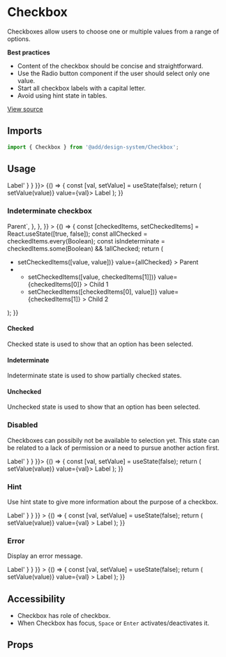 <!--- Button.stories.mdx --->


<Meta title="Design System/Components/Checkbox" component={Checkbox} />

# Checkbox

Checkboxes allow users to choose one or multiple values from a range of options.

**Best practices**

- Content of the checkbox should be concise and straightforward.
- Use the Radio button component if the user should select only one value.
- Start all checkbox labels with a capital letter.
- Avoid using hint state in tables.

[View source](https://github.com/strapi/design-system/tree/develop/packages/strapi-design-system/src/Checkbox)

## Imports

```js
import { Checkbox } from '@add/design-system/Checkbox';
```

## Usage

<Canvas withSource="open">
  <Story name="base" parameters={{ docs: { source: { code: '<Checkbox>Label</Checkbox>' } } }}>
    {() => {
      const [val, setValue] = useState(false);
      return (
        <Checkbox name="default" onValueChange={(value) => setValue(value)} value={val}>
          Label
        </Checkbox>
      );
    }}
  </Story>
</Canvas>

### Indeterminate checkbox

<Canvas withSource="open">
  <Story
    name="indeterminate"
    parameters={{
      docs: {
        source: {
          code: `<Checkbox indeterminate>Parent</Checkbox>`,
        },
      },
    }}
  >
    {() => {
      const [checkedItems, setCheckedItems] = React.useState([true, false]);
      const allChecked = checkedItems.every(Boolean);
      const isIndeterminate = checkedItems.some(Boolean) && !allChecked;
      return (
        <ul>
          <li>
            <Checkbox
              id="parent"
              name="parent"
              indeterminate={isIndeterminate}
              onValueChange={(value) => setCheckedItems([value, value])}
              value={allChecked}
            >
              Parent
            </Checkbox>
          </li>
          <li>
            <ul>
              <li>
                <Checkbox
                  id="child1"
                  name="child1"
                  onValueChange={(value) => setCheckedItems([value, checkedItems[1]])}
                  value={checkedItems[0]}
                >
                  Child 1
                </Checkbox>
              </li>
              <li>
                <Checkbox
                  id="child2"
                  name="child2"
                  onValueChange={(value) => setCheckedItems([checkedItems[0], value])}
                  value={checkedItems[1]}
                >
                  Child 2
                </Checkbox>
              </li>
            </ul>
          </li>
        </ul>
      );
    }}
  </Story>
</Canvas>

#### Checked

Checked state is used to show that an option has been selected.

#### Indeterminate

Indeterminate state is used to show partially checked states.

#### Unchecked

Unchecked state is used to show that an option has been selected.

### Disabled

Checkboxes can possibily not be available to selection yet. This state can be related to a lack of permission or a need to pursue another action first.

<Canvas withSource="open">
  <Story name="disabled" parameters={{ docs: { source: { code: '<Checkbox disabled>Label</Checkbox>' } } }}>
    {() => {
      const [val, setValue] = useState(false);
      return (
        <Checkbox disabled name="default" onValueChange={(value) => setValue(value)} value={val}>
          Label
        </Checkbox>
      );
    }}
  </Story>
</Canvas>

### Hint

Use hint state to give more information about the purpose of a checkbox.

<Canvas withSource="open">
  <Story
    name="hint"
    parameters={{ docs: { source: { code: '<Checkbox hint="Description line lorem ipsum">Label</Checkbox>' } } }}
  >
    {() => {
      const [val, setValue] = useState(false);
      return (
        <Checkbox
          hint="Description line lorem ipsum"
          name="default"
          onValueChange={(value) => setValue(value)}
          value={val}
        >
          Label
        </Checkbox>
      );
    }}
  </Story>
</Canvas>

### Error

Display an error message.

<Canvas withSource="open">
  <Story
    name="error"
    parameters={{ docs: { source: { code: '<Checkbox error="Description line lorem ipsum">Label</Checkbox>' } } }}
  >
    {() => {
      const [val, setValue] = useState(false);
      return (
        <Checkbox
          error="Description line lorem ipsum"
          name="default"
          onValueChange={(value) => setValue(value)}
          value={val}
        >
          Label
        </Checkbox>
      );
    }}
  </Story>
</Canvas>

## Accessibility

- Checkbox has role of checkbox.
- When Checkbox has focus, `Space` or `Enter` activates/deactivates it.

## Props

<ArgsTable of={Checkbox} />
